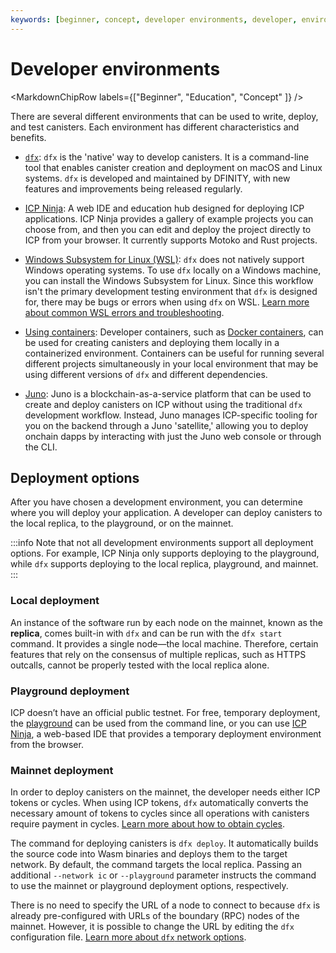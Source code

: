 ```yaml
---
keywords: [beginner, concept, developer environments, developer, environments, dev env, deployment options, deploying canisters development workflow]
---
```



# Developer environments

<MarkdownChipRow labels={["Beginner", "Education", "Concept" ]} />

There are several different environments that can be used to write, deploy, and test <GlossaryTooltip>canisters</GlossaryTooltip>. Each environment has different characteristics and benefits.

- [`dfx`](/docs/current/building-dapps/getting-started/install): `dfx` is the 'native' way to develop canisters. It is a command-line tool that enables canister creation and deployment on macOS and Linux systems. `dfx` is developed and maintained by DFINITY, with new features and improvements being released regularly.

- [ICP Ninja](/docs/current/building-dapps/developer-tools/ide/icp-ninja): A web IDE and education hub designed for deploying ICP applications. ICP Ninja provides a gallery of example projects you can choose from, and then you can edit and deploy the project directly to ICP from your browser. It currently supports Motoko and Rust projects.

- [Windows Subsystem for Linux (WSL)](https://docs.microsoft.com/en-us/windows/wsl/install): `dfx` does not natively support Windows operating systems. To use `dfx` locally on a Windows machine, you can install the Windows Subsystem for Linux. Since this workflow isn't the primary development testing environment that `dfx` is designed for, there may be bugs or errors when using `dfx` on WSL. [Learn more about common WSL errors and troubleshooting](/docs/current/building-dapps/getting-started/wsl-troubleshoot).

- [Using containers](/docs/current/building-dapps/developer-tools/ide/dev-containers): Developer containers, such as [Docker containers](https://www.docker.com/), can be used for creating canisters and deploying them locally in a containerized environment. Containers can be useful for running several different projects simultaneously in your local environment that may be using different versions of `dfx` and different dependencies.

- [Juno](https://juno.build/docs/intro): Juno is a blockchain-as-a-service platform that can be used to create and deploy canisters on ICP without using the traditional `dfx` development workflow. Instead, Juno manages ICP-specific tooling for you on the backend through a Juno 'satellite,' allowing you to deploy onchain dapps by interacting with just the Juno web console or through the CLI.

## Deployment options

After you have chosen a development environment, you can determine where you will deploy your application. A developer can deploy canisters to the local replica, to the playground, or on the mainnet.

:::info
Note that not all development environments support all deployment options. For example, ICP Ninja only supports deploying to the playground, while `dfx` supports deploying to the local replica, playground, and mainnet.
:::

### Local deployment

An instance of the software run by each node on the mainnet, known as the **replica**, comes built-in with `dfx` and can be run with the `dfx start` command. It provides a single node—the local machine. Therefore, certain features that rely on the consensus of multiple replicas, such as HTTPS outcalls, cannot be properly tested with the local replica alone.

### Playground deployment

ICP doesn’t have an official public testnet. For free, temporary deployment, the [playground](/docs/current/tutorials/developer-journey/level-1/1.1-live-demo/#deploying-to-the-playground-using-dfx) can be used from the command line, or you can use [ICP Ninja](https://icp.ninja), a web-based IDE that provides a temporary deployment environment from the browser.

### Mainnet deployment

In order to deploy canisters on the mainnet, the developer needs either ICP tokens or cycles.
When using ICP tokens, `dfx` automatically converts the necessary amount of tokens to cycles since all operations with canisters require payment in cycles.
[Learn more about how to obtain cycles](/docs/current/building-dapps/getting-started/tokens-and-cycles).

The command for deploying canisters is `dfx deploy`. It automatically builds the source code into Wasm binaries and deploys them to the target network.
By default, the command targets the local replica.
Passing an additional `--network ic` or `--playground` parameter instructs the command to use the mainnet or playground deployment options, respectively.

There is no need to specify the URL of a node to connect to because `dfx` is already pre-configured with URLs of the boundary (RPC) nodes of the mainnet.
However, it is possible to change the URL by editing the `dfx` configuration file. [Learn more about `dfx` network options](/docs/current/building-dapps/developer-tools/advanced-dfx/networks-json).